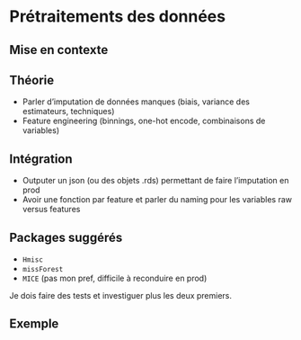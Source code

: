 # Prétraitements des données

## Mise en contexte

## Théorie

- Parler d'imputation de données manques (biais, variance des estimateurs, techniques)
- Feature engineering (binnings, one-hot encode, combinaisons de variables)

## Intégration

- Outputer un json (ou des objets .rds) permettant de faire l'imputation en prod
- Avoir une fonction par feature et parler du naming pour les variables raw versus features

## Packages suggérés

- `Hmisc` 
- `missForest`
- `MICE` (pas mon pref, difficile à reconduire en prod)

Je dois faire des tests et investiguer plus les deux premiers. 

## Exemple
